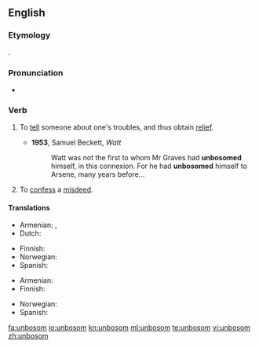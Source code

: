 {{was wotd|2009|July|18}}
==English==

===Etymology===
{{prefix|un|bosom|gloss2=the seat of emotions}}.

===Pronunciation===
* {{a|UK|US}} {{IPA|/ʌnˈbʊz.əm/|/ˌʌnˈbʊz.əm/}}

===Verb===
{{en-verb}}
{{rfquote}}

# {{archaic}} To [[tell]] someone about one's troubles, and thus obtain [[relief]].
#* '''1953''', Samuel Beckett, ''Watt''
#*: Watt was not the first to whom Mr Graves had '''unbosomed''' himself, in this connexion. For he had '''unbosomed''' himself to Arsene, many years before...
# {{archaic}} To [[confess]] a [[misdeed]].

====Translations====
{{trans-top|to tell about one's troubles}}
* Armenian: {{t|hy|սիրտը բանալ|tr=sirtë banal|sc=Armn|xs=Armenian}},  {{t|hy|զգացմունքները զեղել|tr=zgac’munk’nerë zeġel|sc=Armn|xs=Armenian}}
* Dutch: {{t|nl|ontboezemen}}
{{trans-mid}}
* Finnish: {{t+|fi|purkaa|alt=purkaa sydäntään}}
* Norwegian: {{t|no|lette sitt hjerte}}
* Spanish: {{t|es|desahogarse}}
{{trans-bottom}}

{{trans-top|to confess a misdeed}}
* Armenian: {{t|hy|խոստովանել|tr=xostovanel|sc=Armn|xs=Armenian}}
* Finnish: {{t+|fi|purkaa|alt=purkaa sydämensä}}
{{trans-mid}}
* Norwegian: {{t|no|lette sitt hjerte}}
* Spanish: {{t-|es|confesar}}
{{trans-bottom}}

[[fa:unbosom]]
[[io:unbosom]]
[[kn:unbosom]]
[[ml:unbosom]]
[[te:unbosom]]
[[vi:unbosom]]
[[zh:unbosom]]